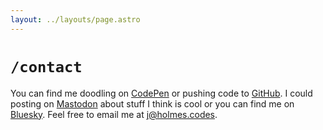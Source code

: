 ```yaml
---
layout: ../layouts/page.astro
---
```


# `/contact`

You can find me doodling on [CodePen](https://codepen.io/32bitkid) or pushing code to <a href="https://github.com/32bitkid">GitHub</a>. I could posting on <a href="https://mstdn.social/@32bitkid">Mastodon</a> about stuff I think is cool or you can find me on <a href="https://bsky.app/profile/j.holmes.codes">Bluesky</a>. Feel free to email me at j@holmes.codes.
